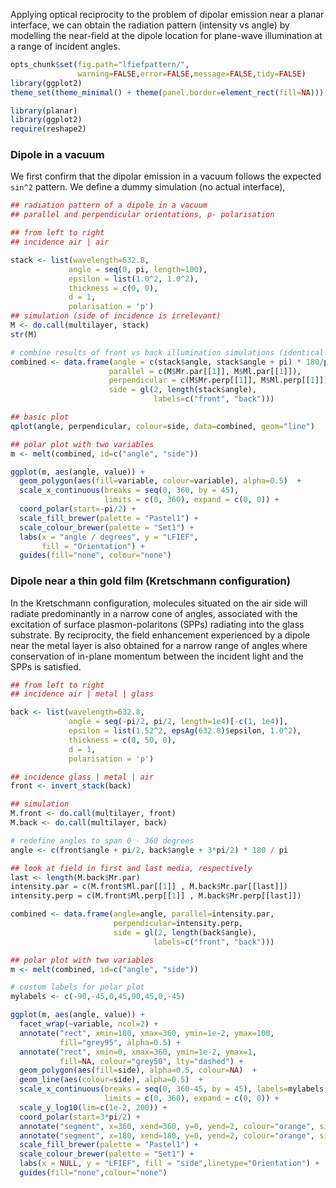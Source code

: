 Applying optical reciprocity to the problem of dipolar emission near a planar interface, we can obtain the radiation pattern (intensity vs angle) by modelling the near-field at the dipole location for plane-wave illumination at a range of incident angles.

```r
opts_chunk$set(fig.path="lfiefpattern/",
               warning=FALSE,error=FALSE,message=FALSE,tidy=FALSE)
library(ggplot2)
theme_set(theme_minimal() + theme(panel.border=element_rect(fill=NA)))
```

```r
library(planar)
library(ggplot2)
require(reshape2)
```

### Dipole in a vacuum

We first confirm that the dipolar emission in a vacuum follows the expected `sin^2` pattern. We define a dummy simulation (no actual interface),

```r
## radiation pattern of a dipole in a vacuum
## parallel and perpendicular orientations, p- polarisation

## from left to right
## incidence air | air

stack <- list(wavelength=632.8,
             angle = seq(0, pi, length=100), 
             epsilon = list(1.0^2, 1.0^2),
             thickness = c(0, 0),
             d = 1,
             polarisation = 'p')
## simulation (side of incidence is irrelevant)
M <- do.call(multilayer, stack)
str(M)

# combine results of front vs back illumination simulations (identical here)
combined <- data.frame(angle = c(stack$angle, stack$angle + pi) * 180/pi,
                      parallel = c(M$Mr.par[[1]], M$Ml.par[[1]]),
                      perpendicular = c(M$Mr.perp[[1]], M$Ml.perp[[1]]),
                      side = gl(2, length(stack$angle),
                                labels=c("front", "back")))

## basic plot
qplot(angle, perpendicular, colour=side, data=combined, geom="line")

## polar plot with two variables
m <- melt(combined, id=c("angle", "side"))

ggplot(m, aes(angle, value)) +
  geom_polygon(aes(fill=variable, colour=variable), alpha=0.5)  +
  scale_x_continuous(breaks = seq(0, 360, by = 45),
                     limits = c(0, 360), expand = c(0, 0)) +
  coord_polar(start=-pi/2) +
  scale_fill_brewer(palette = "Pastel1") +
  scale_colour_brewer(palette = "Set1") +
  labs(x = "angle / degrees", y = "LFIEF", 
       fill = "Orientation") +
  guides(fill="none", colour="none")
```

### Dipole near a thin gold film (Kretschmann configuration)

In the Kretschmann configuration, molecules situated on the air side will radiate predominantly in a narrow cone of angles, associated with the excitation of surface plasmon-polaritons (SPPs) radiating into the glass substrate. By reciprocity, the field enhancement experienced by a dipole near the metal layer is also obtained for a narrow range of angles where conservation of in-plane momentum between the incident light and the SPPs is satisfied.

```r
## from left to right
## incidence air | metal | glass

back <- list(wavelength=632.8,
             angle = seq(-pi/2, pi/2, length=1e4)[-c(1, 1e4)], 
             epsilon = list(1.52^2, epsAg(632.8)$epsilon, 1.0^2),
             thickness = c(0, 50, 0),
             d = 1,
             polarisation = 'p')

## incidence glass | metal | air
front <- invert_stack(back)

## simulation
M.front <- do.call(multilayer, front)
M.back <- do.call(multilayer, back)

# redefine angles to span 0 - 360 degrees
angle <- c(front$angle + pi/2, back$angle + 3*pi/2) * 180 / pi

## look at field in first and last media, respectively
last <- length(M.back$Mr.par)
intensity.par = c(M.front$Ml.par[[1]] , M.back$Mr.par[[last]])
intensity.perp = c(M.front$Ml.perp[[1]] , M.back$Mr.perp[[last]])

combined <- data.frame(angle=angle, parallel=intensity.par,
                       perpendicular=intensity.perp,
                       side = gl(2, length(back$angle),
                                labels=c("front", "back")))

## polar plot with two variables
m <- melt(combined, id=c("angle", "side"))

# custom labels for polar plot
mylabels <- c(-90,-45,0,45,90,45,0,-45) 

ggplot(m, aes(angle, value)) +
  facet_wrap(~variable, ncol=2) +
  annotate("rect", xmin=180, xmax=360, ymin=1e-2, ymax=100,
           fill="grey95", alpha=0.5) +
  annotate("rect", xmin=0, xmax=360, ymin=1e-2, ymax=1,
           fill=NA, colour="grey50", lty="dashed") +
  geom_polygon(aes(fill=side), alpha=0.5, colour=NA)  +
  geom_line(aes(colour=side), alpha=0.5)  +
  scale_x_continuous(breaks = seq(0, 360-45, by = 45), labels=mylabels,
                     limits = c(0, 360), expand = c(0, 0)) +
  scale_y_log10(lim=c(1e-2, 200)) +
  coord_polar(start=3*pi/2) +
  annotate("segment", x=360, xend=360, y=0, yend=2, colour="orange", size=2) +
  annotate("segment", x=180, xend=180, y=0, yend=2, colour="orange", size=2) +
  scale_fill_brewer(palette = "Pastel1") +
  scale_colour_brewer(palette = "Set1") +
  labs(x = NULL, y = "LFIEF", fill = "side",linetype="Orientation") +
  guides(fill="none",colour="none")

```




